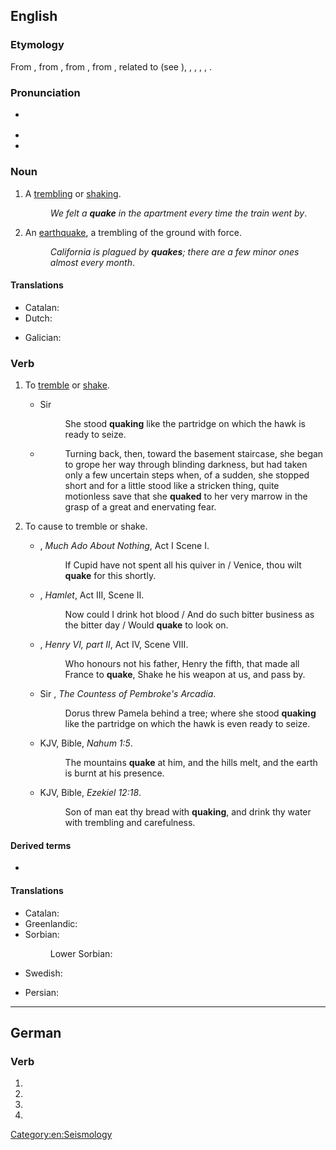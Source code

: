 ==English==

===Etymology===
From {{inh|en|enm|quaken}}, from {{inh|en|ang|cwacian|t=to quake, tremble, chatter}}, from {{inh|en|gem-pro|*kwakōną|t=to shake, quiver, tremble}}, from {{der|en|ine-pro|*gʷog-|t=to shake, swing}}, related to {{cog|ang|cweccan|t=to shake, swing, move, vibrate, shake off, give up}} (see {{l|en|quitch}}), <!--{{etyl|frs|-}} {{term|kwakkelje|t=to flounder, limp|lang=frs}},--> {{cog|nl|kwakkelen|t=to ail, be ailing}}, {{cog|de|Quackelei|t=chattering}}, {{cog|da|kvakle|t=to bungle}}, {{cog|la|vēxō|t=toss, shake violently, jostle, vex}}, {{cog|ga|bogadh|t=a move, movement, shift, change}}.

===Pronunciation===
* {{a|GenAm|RP}} {{IPA|/kweɪk/|lang=en}}
* {{audio|en-us-quake.ogg|Audio (US)|lang=en}}
* {{rhymes|eɪk|lang=en}}

===Noun===
{{en-noun}}

# A [[tremble|trembling]] or [[shake|shaking]].
#: ''We felt a '''quake''' in the apartment every time the train went by''.
# An [[earthquake]], a trembling of the ground with force.
#: ''California is plagued by '''quakes'''; there are a few minor ones almost every month''.

====Translations====
{{trans-top|trembling or shaking}}
* Catalan: {{t+|ca|tremolor|m}}
* Dutch: {{t+|nl|beving|f}}
{{trans-mid}}
* Galician: {{t|gl|tremor|m}}
{{trans-bottom}}

{{trans-see|earthquake}}

===Verb===
{{en-verb|quakes|quaking|quaked|past2=quoke|past2_qual=archaic|past3=quook|past3_qual=obsolete}}

# {{lb|en|intransitive}} To [[tremble]] or [[shake]].
#: {{ux|en|I felt the ground '''quaking''' beneath my feet.}}
#* {{rfdate||and other bibliographic particulars}} Sir {{w|Philip Sidney}}
#*: She stood '''quaking''' like the partridge on which the hawk is ready to seize.
#* {{RQ:Vance Nobody|III}}
#*: Turning back, then, toward the basement staircase, she began to grope her way through blinding darkness, but had taken only a few uncertain steps when, of a sudden, she stopped short and for a little stood like a stricken thing, quite motionless save that she '''quaked''' to her very marrow in the grasp of a great and enervating fear.
# {{lb|en|transitive|obsolete}} To cause to tremble or shake.
#* {{rfdate|}} {{w|William Shakespeare}}, ''Much Ado About Nothing'', Act I Scene I.
#*: If Cupid have not spent all his quiver in / Venice, thou wilt '''quake''' for this shortly.
#* {{rfdate|}} {{w|William Shakespeare}}, ''Hamlet'', Act III, Scene II.
#*: Now could I drink hot blood / And do such bitter business as the bitter day / Would '''quake''' to look on.
#* {{rfdate||and other bibliographic particulars}} {{w|William Shakespeare}}, ''Henry VI, part II'', Act IV, Scene VIII.
#*: Who honours not his father, Henry the fifth, that made all France to '''quake''', Shake he his weapon at us, and pass by.
#* {{rfdate||and other bibliographic particulars}} Sir {{w|Philip Sidney}}, ''The Countess of Pembroke's Arcadia''.
#*: Dorus threw Pamela behind a tree; where she stood '''quaking''' like the partridge on which the hawk is even ready to seize.
#* KJV, Bible, ''Nahum 1:5''.
#*: The mountains '''quake''' at him, and the hills melt, and the earth is burnt at his presence.
#* KJV, Bible, ''Ezekiel 12:18''.
#*: Son of man eat thy bread with '''quaking''', and drink thy water with trembling and carefulness.

====Derived terms====
* {{l|en|Quaker}}

====Translations====
{{trans-top|tremble or shake}}
* Catalan: {{t+|ca|tremolar}}
* Greenlandic: {{t|kl|nuna sajuppoq}}
* Sorbian:
*: Lower Sorbian: {{t|dsb|rdžaś|impf}}
{{trans-mid}}
* Swedish: {{t+|sv|skaka}}
{{trans-bottom}}

{{checktrans-top}}
* Persian: {{t+check|fa|تکان|tr=tekân|sc=fa-Arab}}
{{trans-mid}}
{{trans-bottom}}

[[Category:en:Seismology]]

----

==German==

===Verb===
{{head|de|verb form}}

# {{de-verb form of|quaken|1|s|g}}
# {{de-verb form of|quaken|i|s}}
# {{de-verb form of|quaken|1|s|k1}}
# {{de-verb form of|quaken|3|s|k1}}
